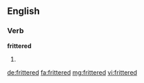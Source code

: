 ==English==

===Verb===
'''frittered'''

# {{past of|fritter}}

[[de:frittered]]
[[fa:frittered]]
[[mg:frittered]]
[[vi:frittered]]